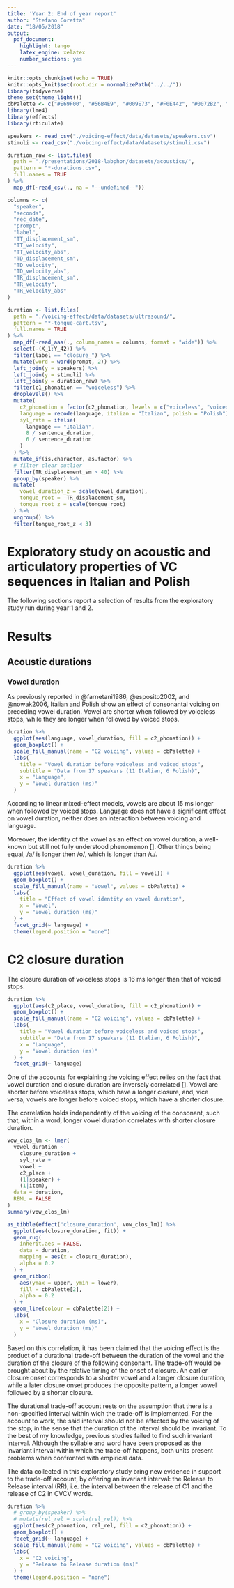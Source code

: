 ```yaml
---
title: 'Year 2: End of year report'
author: "Stefano Coretta"
date: "18/05/2018"
output: 
  pdf_document: 
    highlight: tango
    latex_engine: xelatex
    number_sections: yes
---
```


```r
knitr::opts_chunk$set(echo = TRUE)
knitr::opts_knit$set(root.dir = normalizePath("../../"))
library(tidyverse)
theme_set(theme_light())
cbPalette <- c("#E69F00", "#56B4E9", "#009E73", "#F0E442", "#0072B2", "#D55E00", "#CC79A7", "#999999")
library(lme4)
library(effects)
library(rticulate)
```

```r
speakers <- read_csv("./voicing-effect/data/datasets/speakers.csv")
stimuli <- read_csv("./voicing-effect/data/datasets/stimuli.csv")

duration_raw <- list.files(
  path = "./presentations/2018-labphon/datasets/acoustics/",
  pattern = "*-durations.csv",
  full.names = TRUE
) %>%
  map_df(~read_csv(., na = "--undefined--"))

columns <- c(
  "speaker",
  "seconds",
  "rec_date",
  "prompt",
  "label",
  "TT_displacement_sm",
  "TT_velocity",
  "TT_velocity_abs",
  "TD_displacement_sm",
  "TD_velocity",
  "TD_velocity_abs",
  "TR_displacement_sm",
  "TR_velocity",
  "TR_velocity_abs"
)

duration <- list.files(
  path = "./voicing-effect/data/datasets/ultrasound/",
  pattern = "*-tongue-cart.tsv",
  full.names = TRUE
) %>%
  map_df(~read_aaa(., column_names = columns, format = "wide")) %>%
  select(-(X_1:Y_42)) %>%
  filter(label == "closure_") %>%
  mutate(word = word(prompt, 2)) %>%
  left_join(y = speakers) %>%
  left_join(y = stimuli) %>%
  left_join(y = duration_raw) %>%
  filter(c1_phonation == "voiceless") %>%
  droplevels() %>%
  mutate(
    c2_phonation = factor(c2_phonation, levels = c("voiceless", "voiced")),
    language = recode(language, italian = "Italian", polish = "Polish"),
    syl_rate = ifelse(
      language == "Italian",
      8 / sentence_duration,
      6 / sentence_duration
    )
  ) %>%
  mutate_if(is.character, as.factor) %>%
  # filter clear outlier
  filter(TR_displacement_sm > 40) %>%
  group_by(speaker) %>%
  mutate(
    vowel_duration_z = scale(vowel_duration),
    tongue_root = -TR_displacement_sm,
    tongue_root_z = scale(tongue_root)
  ) %>%
  ungroup() %>%
  filter(tongue_root_z < 3)
```

# Exploratory study on acoustic and articulatory properties of VC sequences in Italian and Polish

The following sections report a selection of results from the exploratory study run during year 1 and 2.

# Results

## Acoustic durations

### Vowel duration

As previously reported in @farnetani1986, @esposito2002, and @nowak2006, Italian and Polish show an effect of consonantal voicing on preceding vowel duration.
Vowel are shorter when followed by voiceless stops, while they are longer when followed by voiced stops.\footnote{@farnetani1986 reported a ... ms effect in Italian, while @nowak2006 a ... ms effect in Polish.}

```r
duration %>%
  ggplot(aes(language, vowel_duration, fill = c2_phonation)) +
  geom_boxplot() +
  scale_fill_manual(name = "C2 voicing", values = cbPalette) +
  labs(
    title = "Vowel duration before voiceless and voiced stops",
    subtitle = "Data from 17 speakers (11 Italian, 6 Polish)",
    x = "Language",
    y = "Vowel duration (ms)"
  )
```

According to linear mixed-effect models, vowels are about 15 ms longer when followed by voiced stops.
Language does not have a significant effect on vowel duration, neither does an interaction between voicing and language.

Moreover, the identity of the vowel as an effect on vowel duration, a well-known but still not fully understood phenomenon [].
Other things being equal, /a/ is longer then /o/, which is longer than /u/.

```r
duration %>%
  ggplot(aes(vowel, vowel_duration, fill = vowel)) +
  geom_boxplot() +
  scale_fill_manual(name = "Vowel", values = cbPalette) +
  labs(
    title = "Effect of vowel identity on vowel duration",
    x = "Vowel",
    y = "Vowel duration (ms)"
  ) +
  facet_grid(~ language) +
  theme(legend.position = "none")
```

# C2 closure duration

The closure duration of voiceless stops is 16 ms longer than that of voiced stops.

```r
duration %>%
  ggplot(aes(c2_place, vowel_duration, fill = c2_phonation)) +
  geom_boxplot() +
  scale_fill_manual(name = "C2 voicing", values = cbPalette) +
  labs(
    title = "Vowel duration before voiceless and voiced stops",
    subtitle = "Data from 17 speakers (11 Italian, 6 Polish)",
    x = "Language",
    y = "Vowel duration (ms)"
  ) +
  facet_grid(~ language)
```

One of the accounts for explaining the voicing effect relies on the fact that vowel duration and closure duration are inversely correlated [].
Vowel are shorter before voiceless stops, which have a longer closure, and, vice versa, vowels are longer before voiced stops, which have a shorter closure.

The correlation holds independently of the voicing of the consonant, such that, within a word, longer vowel duration correlates with shorter closure duration.

```r
vow_clos_lm <- lmer(
  vowel_duration ~
    closure_duration +
    syl_rate +
    vowel +
    c2_place +
    (1|speaker) +
    (1|item),
  data = duration,
  REML = FALSE
)
summary(vow_clos_lm)
```

```r
as_tibble(effect("closure_duration", vow_clos_lm)) %>%
  ggplot(aes(closure_duration, fit)) +
  geom_rug(
    inherit.aes = FALSE,
    data = duration,
    mapping = aes(x = closure_duration),
    alpha = 0.2
  ) +
  geom_ribbon(
    aes(ymax = upper, ymin = lower),
    fill = cbPalette[2],
    alpha = 0.2
  ) +
  geom_line(colour = cbPalette[2]) +
  labs(
    x = "Closure duration (ms)",
    y = "Vowel duration (ms)"
  )
```

Based on this correlation, it has been claimed that the voicing effect is the product of a durational trade-off between the duration of the vowel and the duration of the closure of the following consonant.
The trade-off would be brought about by the relative timing of the onset of closure.
An earlier closure onset corresponds to a shorter vowel and a longer closure duration, while a later closure onset produces the opposite pattern, a longer vowel followed by a shorter closure.

The durational trade-off account rests on the assumption that there is a non-specified interval within wich the trade-off is implemented.
For the account to work, the said interval should not be affected by the voicing of the stop, in the sense that the duration of the interval should be invariant.
To the best of my knowledge, previous studies failed to find such invariant interval.
Although the syllable and word have been proposed as the invariant interval within which the trade-off happens, both units present problems when confronted with empirical data.

The data collected in this exploratory study bring new evidence in support to the trade-off account, by offering an invariant interval: the Release to Release interval (RR), i.e. the interval between the release of C1 and the release of C2 in CVCV words.

```r
duration %>%
  # group_by(speaker) %>%
  # mutate(rel_rel = scale(rel_rel)) %>%
  ggplot(aes(c2_phonation, rel_rel, fill = c2_phonation)) +
  geom_boxplot() +
  facet_grid(~ language) +
  scale_fill_manual(name = "C2 voicing", values = cbPalette) +
  labs(
    x = "C2 voicing",
    y = "Release to Release duration (ms)"
  ) +
  theme(legend.position = "none")
```
